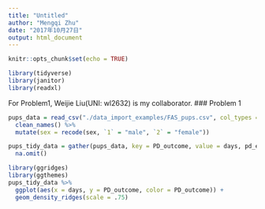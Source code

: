 ```yaml
---
title: "Untitled"
author: "Mengqi Zhu"
date: "2017年10月27日"
output: html_document
---
```


```r
knitr::opts_chunk$set(echo = TRUE)
```

```r
library(tidyverse)
library(janitor)
library(readxl)
```

For Problem1, Weijie Liu(UNI: wl2632) is my collaborator.
### Problem 1
```r
pups_data = read_csv("./data_import_examples/FAS_pups.csv", col_types = "ciiiii") %>% 
  clean_names() %>% 
  mutate(sex = recode(sex, `1` = "male", `2` = "female"))

pups_tidy_data = gather(pups_data, key = PD_outcome, value = days, pd_ears: pd_walk) %>% 
  na.omit()
```

```r
library(ggridges)
library(ggthemes)
pups_tidy_data %>%
  ggplot(aes(x = days, y = PD_outcome, color = PD_outcome)) +
  geom_density_ridges(scale = .75)
```

